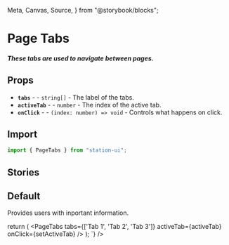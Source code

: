   Meta,
  Canvas,
  Source,
} from "@storybook/blocks";

<Meta title="Components/Displays/Page Tabs" />

# Page Tabs

##### These tabs are used to navigate between pages.

## Props
- **`tabs`** - <RequiredText /> - `string[]` - The label of the tabs.
- **`activeTab`** - <RequiredText /> - `number` - The index of the active tab.
- **`onClick`** - <RequiredText /> - `(index: number) => void` - Controls what happens on click.

## Import
```jsx
import { PageTabs } from "station-ui";
```

## Stories

## Default
Provides users with inportant information.
<div className="story_with_source_below">
  <Canvas of={PageTabsStories.Default} />
  <Source code={`
    const [activeTab, setActiveTab] = useState(1);

return (
  <PageTabs
    tabs={['Tab 1', 'Tab 2', 'Tab 3']}
    activeTab={activeTab}
    onClick={setActiveTab}
  />
);
  `} />
</div>

<br />
<br />
<br />
<br />
<br />
<br />
<br />
<br />
<br />
<br />
<br />
<br />
<br />
<br />
<br />
<br />
<br />
<br />
<br />
<br />
<br />
